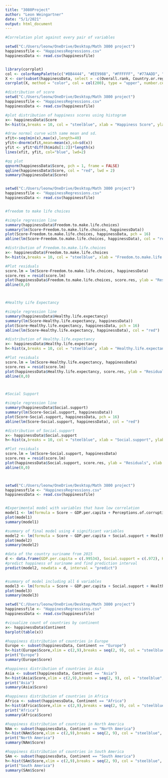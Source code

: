```yaml
---
title: "3080Project"
author: "Leon Weingartner"
date: "5/1/2021"
output: html_document
---
```











```r
#Correlation plot against every pair of variables

setwd("C:/Users/leonw/OneDrive/Desktop/Math 3800 project")
happinessfile <- "HappinessRegressions.csv"
happinessData <- read.csv(happinessfile)


library(corrplot) 
col <- colorRampPalette(c("#BB4444", "#EE9988", "#FFFFFF", "#77AADD", "#4477AA")) #setup color palette for plot
X <- cor(subset(happinessData, select = -c(Overall.rank, Country.or.region, Continent))) #create a subset of all columns in the data set except non-quantifiable ones
corrplot(X, method = "color", col = col(200), type = "upper", number.cex = .7, addCoef.col = "black", tl.col = "black", tl.srt = 90, sig.level = 0.01, insig = "blank", diag = FALSE) #plot correlations
```

```r
#distribution of score
setwd("C:/Users/leonw/OneDrive/Desktop/Math 3800 project")
happinessfile <- "HappinessRegressions.csv"
happinessData <- read.csv(happinessfile)

#plot distribution of happiness scores using histogram
x<- happinessData$Score
h<-hist(x,breaks = 10, col = "steelblue", xlab = "Happiness Score", ylab = "Count", main = "Happiness Score with Normal Curve")

#draw normal curve with same mean and sd. 
xfit<-seq(min(x),max(x),length=40)
yfit<-dnorm(xfit,mean=mean(x),sd=sd(x))
yfit <- yfit*diff(h$mids[1:2])*length(x)
lines(xfit, yfit, col="blue", lwd=2)

#qq plot
qqnorm(happinessData$Score, pch = 1, frame = FALSE)
qqline(happinessData$Score, col = "red", lwd = 2)
summary(happinessData$Score)



```

```r
setwd("C:/Users/leonw/OneDrive/Desktop/Math 3800 project")
happinessfile <- "HappinessRegressions.csv"
happinessData <- read.csv(happinessfile)


#freedom to make life choices

#simple regression line
summary(happinessData$Freedom.to.make.life.choices)
summary(lm(Score~Freedom.to.make.life.choices, happinessData))
plot(Score~Freedom.to.make.life.choices, happinessData, pch = 16)
abline(lm(Score~Freedom.to.make.life.choices, happinessData), col = "red")

#distribution of Freedom.to.make.life.choices
x<- happinessData$Freedom.to.make.life.choices
h<-hist(x,breaks = 10, col = "steelblue", xlab = "Freedom.to.make.life.choices", ylab = "Count", main = "Freedom to Make Life Choices Distribution")

#Plot residuals 
score.lm = lm(Score~Freedom.to.make.life.choices, happinessData)
score.res = resid(score.lm)
plot(happinessData$Freedom.to.make.life.choices, score.res, ylab = "Residuals", xlab = "Freedom to Make Life Choices", main = "Happiness~Freedom to Make Life Choices Residuals")
abline(0,0)



#Healthy Life Expectancy

#simple regression line
summary(happinessData$Healthy.life.expectancy)
summary(lm(Score~Healthy.life.expectancy, happinessData))
plot(Score~Healthy.life.expectancy, happinessData, pch = 16)
abline(lm(Score~Healthy.life.expectancy, happinessData), col = "red")

#distribution of Healthy.life.expectancy
x<- happinessData$Healthy.life.expectancy
h<-hist(x,breaks = 10, col = "steelblue", xlab = "Healthy.life.expectancy", ylab = "Count", main = "Healthy Life Expectancy Distribution")

#Plot residuals
score.lm = lm(Score~Healthy.life.expectancy, happinessData)
score.res = resid(score.lm)
plot(happinessData$Healthy.life.expectancy, score.res, ylab = "Residuals", xlab = "Healthy Life Expectancy", main = "Happiness~Healthy Life Expectancy Residuals")
abline(0,0)



#Social Support

#simple regression line
summary(happinessData$Social.support)
summary(lm(Score~Social.support, happinessData))
plot(Score~Social.support, happinessData, pch = 16)
abline(lm(Score~Social.support, happinessData), col = "red")

#distribution of Social.support
x<- happinessData$Social.support
h<-hist(x,breaks = 10, col = "steelblue", xlab = "Social.support", ylab = "Count", main = "Social Support Distribution")

#Plot residuals
score.lm = lm(Score~Social.support, happinessData)
score.res = resid(score.lm)
plot(happinessData$Social.support, score.res, ylab = "Residuals", xlab = "Social Support", main = "Happiness~Social Support Residuals")
abline(0,0)




```

```r
setwd("C:/Users/leonw/OneDrive/Desktop/Math 3800 project")
happinessfile <- "HappinessRegressions.csv"
happinessData <- read.csv(happinessfile)


#Experimental model with variables that have low correlation
model1 <- lm(formula = Score ~ GDP.per.capita + Perceptions.of.corruption + Generosity, data = happinessData)
plot(model1)
summary(model1)

#summary of final model using 4 significant variables
model2 <- lm(formula = Score ~ GDP.per.capita + Social.support + Healthy.life.expectancy + Freedom.to.make.life.choices  , data = happinessData)
plot(model2)
summary(model2)

#data of the country suriname from 2015
d <- data.frame(GDP.per.capita = c(.99534), Social.support = c(.972), Healthy.life.expectancy = c(.6082), Freedom.to.make.life.choices = c(.5966))
#predict happiness of suriname and find prediction interval
predict(model2, newdata = d, interval = "predict")


#summary of model including all 6 variables
model3 <- lm(formula = Score ~ GDP.per.capita + Social.support + Healthy.life.expectancy + Freedom.to.make.life.choices + Generosity + Perceptions.of.corruption  , data = happinessData)
plot(model3)
summary(model3)

```



```r
setwd("C:/Users/leonw/OneDrive/Desktop/Math 3800 project")
happinessfile <- "HappinessRegressions.csv"
happinessData <- read.csv(happinessfile)

#visualize count of countries by continent
x<- happinessData$Continent
barplot(table(x))

#happiness distribution of countries in Europe
Europe <- subset(happinessData, Continent == "Europe")
h<-hist(Europe$Score,xlim = c(2,9),breaks = seq(2, 9), col = "steelblue", xlab = "Happiness Score", ylab = "Count", main = "Happiness Score in Europe")
print("Europe")
summary(Europe$Score)

#happiness distribution of countries in Asia
Asia <- subset(happinessData, Continent == "Asia")
h<-hist(Asia$Score,xlim = c(2,9),breaks = seq(2, 9), col = "steelblue", xlab = "Happiness Score", ylab = "Count", main = "Happiness Score in Asia")
print("Asia")
summary(Asia$Score)

#happiness distribution of countries in Africa
Africa <- subset(happinessData, Continent == "Africa")
h<-hist(Africa$Score,xlim = c(2,9),breaks = seq(2, 9), col = "steelblue", xlab = "Happiness Score", ylab = "Count", main = "Happiness Score in Africa")
print("Africa")
summary(Africa$Score)

#happiness distribution of countries in North America
NAm <- subset(happinessData, Continent == "North America")
h<-hist(NAm$Score,xlim = c(2,9),breaks = seq(2, 9), col = "steelblue", xlab = "Happiness Score", ylab = "Count", main = "Happiness Score in North America")
print("North America")
summary(NAm$Score)

#happiness distribution of countries in South America
SAm <- subset(happinessData, Continent == "South America")
h<-hist(SAm$Score,xlim = c(2,9),breaks = seq(2, 9), col = "steelblue", xlab = "Happiness Score", ylab = "Count", main = "Happiness Score in South America")
print("South America")
summary(SAm$Score)
```
